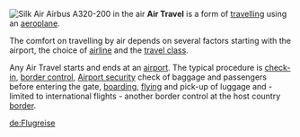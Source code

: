 [[Image:Silkair A320-200 Economy Class cabin.JPG|thumb|left|Silk Air Airbus A320-200 in the air]]
'''Air Travel''' is a form of [[travelling]] using an [[aeroplane]].

The comfort on travelling by air depends on several factors starting with the airport, the choice of [[airline]] and the [[travel class]].

Any Air Travel starts and ends at an [[airport]]. The typical procedure is [[Airport Check-in|check-in]], [[border control]], [[Airport security]] check of baggage and passengers before entering the gate, [[boarding]], [[Flight|flying]] and pick-up of luggage and - limited to international flights - another border control at the host country [[border]].

{{aero-stub}}

{{commons|Air Travel|{{PAGENAME}}}}
{{commons|Category:Air travel|Category {{PAGENAME}}}}

[[de:Flugreise]]